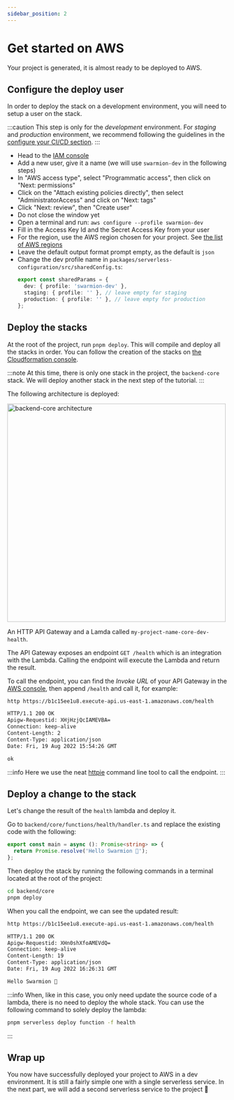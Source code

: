 ```yaml
---
sidebar_position: 2
---
```


# Get started on AWS

Your project is generated, it is almost ready to be deployed to AWS.

## Configure the deploy user

In order to deploy the stack on a development environment, you will need to setup a user on the stack.

:::caution
This step is only for the _development_ environment. For _staging_ and _production_ environment,
we recommend following the guidelines in the [configure your CI/CD section](../how-to-guides/configure-ci-cd).
:::

- Head to the [IAM console](https://console.aws.amazon.com/iamv2/home?#/users)
- Add a new user, give it a name (we will use `swarmion-dev` in the following steps)
- In "AWS access type", select "Programmatic access", then click on "Next: permissions"
- Click on the "Attach existing policies directly", then select "AdministratorAccess" and click on "Next: tags"
- Click "Next: review", then "Create user"
- Do not close the window yet
- Open a terminal and run: `aws configure --profile swarmion-dev`
- Fill in the Access Key Id and the Secret Access Key from your user
- For the region, use the AWS region chosen for your project. See [the list of AWS regions](https://aws.amazon.com/about-aws/global-infrastructure/regions_az/)
- Leave the default output format prompt empty, as the default is `json`
- Change the dev profile name in `packages/serverless-configuration/src/sharedConfig.ts`:
  ```typescript
  export const sharedParams = {
    dev: { profile: 'swarmion-dev' },
    staging: { profile: '' }, // leave empty for staging
    production: { profile: '' }, // leave empty for production
  };
  ```

## Deploy the stacks

At the root of the project, run `pnpm deploy`. This will compile and deploy all the stacks in order.
You can follow the creation of the stacks on [the Cloudformation console](https://console.aws.amazon.com/cloudformation/home).

:::note
At this time, there is only one stack in the project, the `backend-core` stack. We will deploy another stack in the next step of the tutorial.
:::

The following architecture is deployed:


<div
  style={{
    width: '100%',
    display: 'flex',
    'justify-content': 'center',
    'margin-bottom': 'var(--ifm-leading)',
  }}
>
  <img
    src={backendCoreArchitecture}
    alt="backend-core architecture"
    width="500px"
  />
</div>

An HTTP API Gateway and a Lamda called `my-project-name-core-dev-health`.

The API Gateway exposes an endpoint `GET /health` which is an integration with the Lambda. Calling the endpoint will execute the Lambda and return the result.

To call the endpoint, you can find the _Invoke URL_ of your API Gateway in the [AWS console](https://us-east-1.console.aws.amazon.com/apigateway/main/apis?region=us-east-1), then append `/health` and call it, for example:

```bash
http https://b1c15ee1u8.execute-api.us-east-1.amazonaws.com/health

HTTP/1.1 200 OK
Apigw-Requestid: XHjHzjQcIAMEVBA=
Connection: keep-alive
Content-Length: 2
Content-Type: application/json
Date: Fri, 19 Aug 2022 15:54:26 GMT

ok
```

:::info
Here we use the neat [httpie](https://httpie.org) command line tool to call the endpoint.
:::

## Deploy a change to the stack

Let's change the result of the `health` lambda and deploy it.

Go to `backend/core/functions/health/handler.ts` and replace the existing code with the following:

```typescript
export const main = async (): Promise<string> => {
  return Promise.resolve('Hello Swarmion 🐝');
};
```

Then deploy the stack by running the following commands in a terminal located at the root of the project:

```bash
cd backend/core
pnpm deploy
```

When you call the endpoint, we can see the updated result:

```bash
http https://b1c15ee1u8.execute-api.us-east-1.amazonaws.com/health

HTTP/1.1 200 OK
Apigw-Requestid: XHn0shXfoAMEVdQ=
Connection: keep-alive
Content-Length: 19
Content-Type: application/json
Date: Fri, 19 Aug 2022 16:26:31 GMT

Hello Swarmion 🐝
```

:::info
When, like in this case, you only need update the source code of a lambda, there is no need to deploy the whole stack. You can use the following command to solely deploy the lambda:

```bash
pnpm serverless deploy function -f health
```

:::

## Wrap up

You now have successfully deployed your project to AWS in a dev environment. It is still a fairly simple one with a single serverless service. In the next part, we will add a second serverless service to the project 🚀
